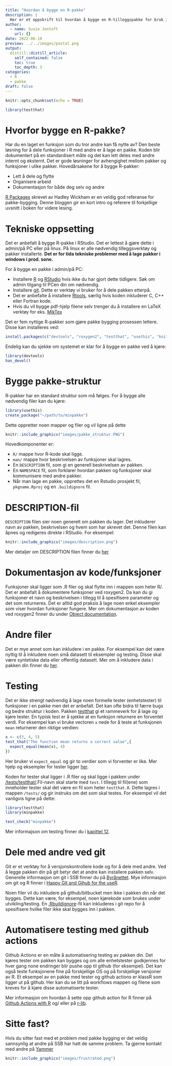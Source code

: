 ```yaml
---
title: "Hvordan å bygge en R-pakke"
description: |
  Her er et oppskrift til hvordan å bygge en R-tilleggspakke for bruk i SSB.
author:
  - name: Susie Jentoft
    url: {}
date: 2022-06-10
preview: ../../images/postal.png
output:
  distill::distill_article:
    self_contained: false
    toc: true
    toc_depth: 3
categories:
  - R
  - pakke
draft: false
---
```



```r
knitr::opts_chunk$set(echo = TRUE)

library(testthat)
```

# Hvorfor bygge en R-pakke?
Har du en laget en funksjon som du tror andre kan få nytte av? Den beste løsning for å dele funksjoner i R med andre er å lage en pakke. Koden blir dokumentert på en standardisert måte og det kan lett deles med andre internt og eksternt. Det er gode løsninger for avhengighet mellom pakker og funksjoner i ulike pakker. Hovedårsakene for å bygge R-pakker:

* Lett å dele og flytte
* Organisere arbeid
* Dokumentasjon for både deg selv og andre

[R Packages](https://r-pkgs.org/index.html) skrevet av Hadley Wickham er en veldig god referanse for pakke-bygging. Denne bloggen gir en kort intro og referere til forkjellige uvsnitt i boken for videre lesing.


# Tekniske oppsetting
Det er anbefalt å bygge R-pakke i RStudio. Det er lettest å gjøre dette i admin/på PC eller på linux. På linux er alle nødvendig tilleggsverktøy og pakker installerte. **Det er for tida tekniske problemer med å lage pakker i windows i prod. sone.**  

For å bygge en pakke i admin/på PC:

 - Installere [R](https://www.r-project.org/) og [RStudio](https://www.rstudio.com/products/rstudio/) hvis ikke du har gjort dette tidligere. Søk om admin tilgang til PCen din om nødvendig. 
 - Installere [git](https://git-scm.com/). Dette er verktøy vi bruker for å dele pakken etterpå. 
 - Det er anbefalte å installere [Rtools](https://cran.r-project.org/bin/windows/Rtools/rtools40.html), særlig hvis koden inkluderer C, C++ eller Fortran kode.
 - Hvis du vil bygge pdf-hjelp filene selv trenger du å installere en LaTeX verktøy for eks. [MikTex](https://miktex.org/download)

Det er fem nyttige R-pakker som gjøre pakke bygging prosessen lettere. Disse kan installeres ved:

```r
install.packages(c("devtools", "roxygen2", "testthat", "usethis", "knitr"))
```

Endelig kan du sjekke om systemet er klar for å bygge en pakke ved å kjøre:

```r
library(devtools)
has_devel()
```


# Bygge pakke-struktur
R-pakker har en standard struktur som må følges. For å bygge alle nødvendig filer kan du kjøre:

```r
library(usethis)
create_package("~/path/to/minpakke")
```

Dette  oppretter noen mapper og filer og vil ligne på dette

```r
knitr::include_graphics("images/pakke_struktur.PNG")
```

Hovedkomponenter er:

 - `R/`  mappe hvor R-kode skal ligge.
 - `man/`  mappe hvor beskrivelsen av funksjoner skal lagres.
 - En `DESCRIPTION` fil, som gi en generell beskrivelsen av pakken.
 - En `NAMESPACE` fil, som forklarer hvordan pakken og funksjoner skal kommunisere med andre pakker.
 - Når man lage en pakke, opprettes det en Rstudio prosjekt fil, `pkgname.Rproj` og en `.buildignore` fil.

# DESCRIPTION-fil
`DESCRIPTION` filen sier noen generelt om pakken du lager. Det inkluderer navn av pakken, beskrivelsen og hvem som har skrevet det. Denne filen kan åpnes og redigeres direkte i RStudio. For eksempel:

```r
knitr::include_graphics("images/description.png")
```

Mer detaljer om DESCRIPTION filen finner du [her](https://r-pkgs.org/description.html) 


# Dokumentasjon av kode/funksjoner
Funksjoner skal ligger som .R filer og skal flytte inn i mappen som heter R/. Det er anbefalt å dokumentere funksjoner ved roxygen2. Da kan du gi funksjoner et navn og beskrivelsen i tillegg til å spesifisere parameter og det som returneres. Det er alltid god praksis å lage noen enkel eksempler som viser hvordan funksjoner fungere. Mer om dokumentasjon av koden ved roxygen2 finner du under [Object documentation](https://r-pkgs.org/man.html).

# Andre filer
Det er mye annet som kan inkludere i en pakke. For eksempel kan det være nyttig til å inkludere noen små datasett til eksempler og testing. Disse skal være syntetiske data eller offentlig datasett. Mer om å inkludere data i pakken din finner du [her](https://r-pkgs.org/data.html).


# Testing
Det er ikke strengt nødvendig å lage noen formelle tester (enhetstester) til funksjoner i en pakke men det er anbefalt. Det kan ofte bidra til færre bugs og bedre struktur i koden. Pakken [testthat](https://testthat.r-lib.org) gi et rammeverk for å lage og kjøre tester. En typisk test er å sjekke at en funksjon returnere en forventet verdi. For eksempel kan vi bruke vectoren `x` nede for å teste at funksjonen `mean` returnerer den riktige verdien:

```r
x <- c(3, 4, 5)
test_that("The function mean returns a correct value",{
  expect_equal(mean(x), 4)
})
```

Her bruker vi `expect_equal` og gir to verdier som vi forventer er like. Mer hjelp og eksempler for tester ligger [her](https://r-pkgs.org/tests.html#expectations).

Koden for tester skal ligger i .R filer og skal ligge i pakken under [/tests/testthat/](https://r-pkgs.org/tests.html#test-organisation).Fil-navn skal starte med `test`. I tillegg til fil(ene) som inneholder tester skal det være en fil som heter `testthat.R`. Dette lagres i mappen `/tests/` og gir instruks om det som skal testes. For eksempel vil det vanligvis ligne på dette:


```r
library(testthat)
library(minpakke)

test_check("minpakke")
```

Mer informajson om testing finner du i [kapittel 12](https://r-pkgs.org/tests.html).


# Dele med andre ved git
Git er et verktøy for å versjonskontrollere kode og for å dele med andre. Ved å legge pakken din på git betyr det at andre kan installere pakken selv. Generelle informasjon om git i SSB finner du på [Byrånettet](https://ssbno.sharepoint.com/sites/Kompetanseogutvikling/SitePages/Git-i-SSB.aspx). Mye informasjon om git og R finner i [Happy Git and Gihub for the useR](https://happygitwithr.com/index.html).

Noen filer vil du inkludere på github/bitbucket men ikke i pakken din når det bygges. Dette kan være, for eksempel, noen kjørekode som brukes under utvikling/testing. En 
[.Rbuildignore](https://r-pkgs.org/package-structure-state.html?q=buildignore#rbuildignore)-fil kan inkluderes i git repo for å spesifisere hvilke filer ikke skal  bygges inn i pakken.


# Automatisere testing med github actions
Github Actions er en måte å automatisering testing av pakken din. Det kjøres tester om pakken kan bygges og om alle enhetstester godkjennes for hver gang none endringer blir pushe opp til github (for eksempel). Det kan også teste funksjonene fine på forskjellige OS og på forskjellige versjoner av R. Et eksempel av en pakke med tester og github actions er klassR som ligger ut på github. Her kan du se litt på workflows mappen og filene som kreves for å kjøre disse automatiserte tester. 

Mer informasjon om hvordan å sette opp github action for R finner på [Github Actions with R](https://orchid00.github.io/actions_sandbox/index.html#what-are-github-actions) og/ eller på [r-lib](https://github.com/r-lib/actions).


# Sitte fast?
Hvis du sitter fast med et problem med pakke bygging er det veldig sannsynlig at andre på SSB har hatt de samme problem. Ta gjerne kontakt med andre på [Yammer](https://www.yammer.com/ssb.no/#/threads/inGroup?type=in_group&feedId=9481952) 

```r
knitr::include_graphics("images/frustrated.png")
```

